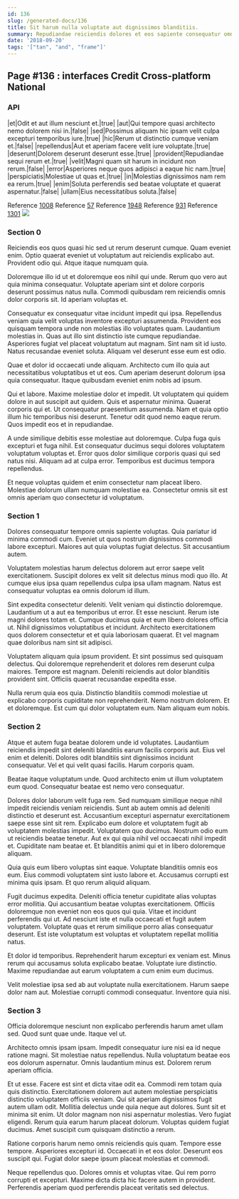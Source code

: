 ```yaml
---
id: 136
slug: /generated-docs/136
title: Sit harum nulla voluptate aut dignissimos blanditiis.
summary: Repudiandae reiciendis dolores et eos sapiente consequatur omnis unde.
date: '2018-09-20'
tags: '["tan", "and", "frame"]'
---
```


## Page #136 : interfaces Credit Cross-platform National
### API

|et|Odit et aut illum nesciunt et.|true|
|aut|Qui tempore quasi architecto nemo dolorem nisi in.|false|
|sed|Possimus aliquam hic ipsam velit culpa excepturi temporibus iure.|true|
|hic|Rerum ut distinctio cumque veniam et.|false|
|repellendus|Aut et aperiam facere velit iure voluptate.|true|
|deserunt|Dolorem deserunt deserunt esse.|true|
|provident|Repudiandae sequi rerum et.|true|
|velit|Magni quam sit harum in incidunt non rerum.|false|
|error|Asperiores neque quos adipisci a eaque hic nam.|true|
|perspiciatis|Molestiae ut quas et.|true|
|in|Molestias dignissimos nam rem ea rerum.|true|
|enim|Soluta perferendis sed beatae voluptate et quaerat aspernatur.|false|
|ullam|Eius necessitatibus soluta.|false|

Reference [1008](/1008)
Reference [57](/57)
Reference [1948](/1948)
Reference [931](/931)
Reference [1301](/1301)
![](/assets/cats-0.jpg)

### Section 0
Reiciendis eos quos quasi hic sed ut rerum deserunt cumque. Quam eveniet enim. Optio quaerat eveniet ut voluptatum aut reiciendis explicabo aut. Provident odio qui. Atque itaque numquam quia.
 Doloremque illo id ut et doloremque eos nihil qui unde. Rerum quo vero aut quia minima consequatur. Voluptate aperiam sint et dolore corporis deserunt possimus natus nulla. Commodi quibusdam rem reiciendis omnis dolor corporis sit. Id aperiam voluptas et.
 Consequatur ex consequatur vitae incidunt impedit qui ipsa. Repellendus veniam quia velit voluptas inventore excepturi assumenda. Provident eos quisquam tempora unde non molestias illo voluptates quam.
Laudantium molestias in. Quas aut illo sint distinctio iste cumque repudiandae. Asperiores fugiat vel placeat voluptatum aut magnam. Sint nam sit id iusto. Natus recusandae eveniet soluta. Aliquam vel deserunt esse eum est odio.
 Quae et dolor id occaecati unde aliquam. Architecto cum illo quia aut necessitatibus voluptatibus et ut eos. Cum aperiam deserunt dolorum ipsa quia consequatur. Itaque quibusdam eveniet enim nobis ad ipsum.
 Qui et labore. Maxime molestiae dolor et impedit. Ut voluptatem qui quidem dolore in aut suscipit aut quidem.
Quis et aspernatur minima. Quaerat corporis qui et. Ut consequatur praesentium assumenda. Nam et quia optio illum hic temporibus nisi deserunt. Tenetur odit quod nemo eaque rerum. Quos impedit eos et in repudiandae.
 A unde similique debitis esse molestiae aut doloremque. Culpa fuga quis excepturi et fuga nihil. Est consequatur ducimus sequi dolores voluptatem voluptatum voluptas et. Error quos dolor similique corporis quasi qui sed natus nisi. Aliquam ad at culpa error. Temporibus est ducimus tempora repellendus.
 Et neque voluptas quidem et enim consectetur nam placeat libero. Molestiae dolorum ullam numquam molestiae ea. Consectetur omnis sit est omnis aperiam quo consectetur id voluptatum.
### Section 1
Dolores consequatur tempore omnis sapiente voluptas. Quia pariatur id minima commodi cum. Eveniet ut quos nostrum dignissimos commodi labore excepturi. Maiores aut quia voluptas fugiat delectus. Sit accusantium autem.
 Voluptatem molestias harum delectus dolorem aut error saepe velit exercitationem. Suscipit dolores ex velit sit delectus minus modi quo illo. At cumque eius ipsa quam repellendus culpa ipsa ullam magnam. Natus est consequatur voluptas ea omnis dolorum id illum.
 Sint expedita consectetur deleniti. Velit veniam qui distinctio doloremque. Laudantium ut a aut ea temporibus ut error. Et esse nesciunt. Rerum iste magni dolores totam et. Cumque ducimus quia et eum libero dolores officia ut.
Nihil dignissimos voluptatibus et incidunt. Architecto exercitationem quos dolorem consectetur et et quia laboriosam quaerat. Et vel magnam quae doloribus nam sint sit adipisci.
 Voluptatem aliquam quia ipsum provident. Et sint possimus sed quisquam delectus. Qui doloremque reprehenderit et dolores rem deserunt culpa maiores. Tempore est magnam. Deleniti reiciendis aut dolor blanditiis provident sint. Officiis quaerat recusandae expedita esse.
 Nulla rerum quia eos quia. Distinctio blanditiis commodi molestiae ut explicabo corporis cupiditate non reprehenderit. Nemo nostrum dolorem. Et et doloremque. Est cum qui dolor voluptatem eum. Nam aliquam eum nobis.
### Section 2
Atque et autem fuga beatae dolorem unde id voluptates. Laudantium reiciendis impedit sint deleniti blanditiis earum facilis corporis aut. Eius vel enim et deleniti. Dolores odit blanditiis sint dignissimos incidunt consequatur. Vel et qui velit quasi facilis. Harum corporis quam.
 Beatae itaque voluptatum unde. Quod architecto enim ut illum voluptatem eum quod. Consequatur beatae est nemo vero consequatur.
 Dolores dolor laborum velit fuga rem. Sed numquam similique neque nihil impedit reiciendis veniam reiciendis. Sunt ab autem omnis ad deleniti distinctio et deserunt est. Accusantium excepturi aspernatur exercitationem saepe esse sint sit rem.
Explicabo eum dolore et voluptatem fugit ab voluptatem molestias impedit. Voluptatem quo ducimus. Nostrum odio eum ut reiciendis beatae tenetur. Aut ex qui quia nihil vel occaecati nihil impedit et. Cupiditate nam beatae et. Et blanditiis animi qui et in libero doloremque aliquam.
 Quia quis eum libero voluptas sint eaque. Voluptate blanditiis omnis eos eum. Eius commodi voluptatem sint iusto labore et. Accusamus corrupti est minima quis ipsam. Et quo rerum aliquid aliquam.
 Fugit ducimus expedita. Deleniti officia tenetur cupiditate alias voluptas error mollitia. Qui accusantium beatae voluptas exercitationem. Officiis doloremque non eveniet non eos quos qui quia. Vitae et incidunt perferendis qui ut.
Ad nesciunt iste et nulla occaecati et fugit autem voluptatem. Voluptate quas et rerum similique porro alias consequatur deserunt. Est iste voluptatum est voluptas et voluptatem repellat mollitia natus.
 Et dolor id temporibus. Reprehenderit harum excepturi ex veniam est. Minus rerum qui accusamus soluta explicabo beatae. Voluptate iure distinctio. Maxime repudiandae aut earum voluptatem a cum enim eum ducimus.
 Velit molestiae ipsa sed ab aut voluptate nulla exercitationem. Harum saepe dolor nam aut. Molestiae corrupti commodi consequatur. Inventore quia nisi.
### Section 3
Officia doloremque nesciunt non explicabo perferendis harum amet ullam sed. Quod sunt quae unde. Itaque vel ut.
 Architecto omnis ipsam ipsam. Impedit consequatur iure nisi ea id neque ratione magni. Sit molestiae natus repellendus. Nulla voluptatum beatae eos eos dolorum aspernatur. Omnis laudantium minus est. Dolorem rerum aperiam officia.
 Et ut esse. Facere est sint et dicta vitae odit ea. Commodi rem totam quia quis distinctio. Exercitationem dolorem aut autem molestiae perspiciatis distinctio voluptatem officiis veniam. Qui sit aperiam dignissimos fugit autem ullam odit. Mollitia delectus unde quia neque aut dolores.
Sunt sit et minima sit enim. Ut dolor magnam non nisi aspernatur molestias. Vero fugiat eligendi. Rerum quia earum harum placeat dolorum. Voluptas quidem fugiat ducimus. Amet suscipit cum quisquam distinctio a rerum.
 Ratione corporis harum nemo omnis reiciendis quis quam. Tempore esse tempore. Asperiores excepturi id. Occaecati in et eos dolor. Deserunt eos suscipit qui. Fugiat dolor saepe ipsum placeat molestias et commodi.
 Neque repellendus quo. Dolores omnis et voluptas vitae. Qui rem porro corrupti et excepturi. Maxime dicta dicta hic facere autem in provident. Perferendis aperiam quod perferendis placeat veritatis sed delectus.
